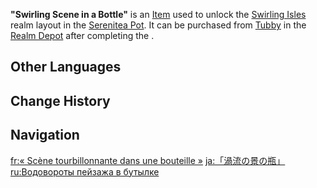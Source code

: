 {{Item Infobox
|id           = 222003
|image        = Item Swirling Scene in a Bottle.png
|type         = Consumables
|group        = Realm Layout Unlock Materials
|invCategory  = Precious Items
|quality      = 4
|description  = This lovely terrarium filled with beautiful landscapes was brought from [[Fontaine]] by the Teapot Traveling Salesman [[Chubby]].<br>The scenes contained within bring certain images to mind, which you can manipulate via the power of Sub-Space Creation to recreate the wondrous sights of Fontaine in your Realm Within...
|source1      = [[Realm Depot]] after completing ''[[Lies Cast Shadows Under Gathered Lights]]''
}}
'''"Swirling Scene in a Bottle"''' is an [[Item]] used to unlock the [[Swirling Isles]] realm layout in the [[Serenitea Pot]]. It can be purchased from [[Tubby]] in the [[Realm Depot]] after completing the {{Quest|Lies Cast Shadows Under Gathered Lights}}.

==Other Languages==
{{Other Languages
|en      = "Swirling Scene in a Bottle"
|zhs     = 「旋流之瓶景」
|zhs_rm  = "Xuànliú zhī Píngjǐng"
|zht     = 「旋流之瓶景」
|zht_rm  = 
|zh_tl   = 
|ja      = 「渦流の景の瓶」
|ja_rm   = "Karyuu no Kei no Bin"
|ja_tl   = 
|ko      = 「병 속에 맴도는 경치」
|ko_tl   = "Swirling Scene in a Bottle"
|es      = Botella del paisaje fluyente
|es_tl   = Flowing Landscape Bottle
|fr      = « Scène tourbillonnante dans une bouteille »
|fr_tl   = "Swirling Scene in a Bottle"
|ru      = Водовороты пейзажа в бутылке
|ru_tl   = Swirls of Scenery in a Bottle
|th      = "ทิวทัศน์หมุนวนในขวด"
|th_rm   = 
|th_tl   = 
|vi      = "Dòng Xoáy Trong Bể"
|vi_tl   = 
|de      = „Strudelnder Flaschengarten“
|de_tl   = "Swirling Bottle Garden"
|id      = "Swirling Scene in a Bottle"
|pt      = Paisagem no Frasco Giratório
|pt_tl   = 
|tr      = "Şişedeki Çalkantılar"
|tr_tl   = 
|it      = Scena vorticosa in bottiglia
|it_tl   = Swirling Scene in Bottle
}}

==Change History==
{{Change History|4.3}}

==Navigation==
{{Precious Navbox|Item}}

[[fr:« Scène tourbillonnante dans une bouteille »]]
[[ja:「渦流の景の瓶」]]
[[ru:Водовороты пейзажа в бутылке]]